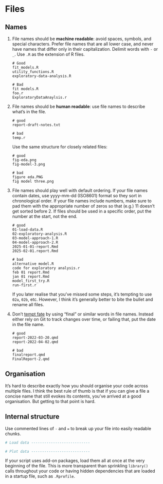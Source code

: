 # Files {#sec-files}

## Names

1.  File names should be **machine readable**: avoid spaces, symbols, and special characters. Prefer file names that are all lower case, and never
have names that differ only in their capitalization. Delimit words with `-` or `_`. Use `.R` as the extension of R files.

    ```
    # Good
    fit_models.R
    utility_functions.R
    exploratory-data-analysis.R

    # Bad
    fit models.R
    foo.r
    ExploratoryDataAnaylsis.r
    ```

2.  File names should be **human readable**: use file names to describe what's in the file.

    ```
    # good
    report-draft-notes.txt

    # bad
    temp.r
    ```

    Use the same structure for closely related files:

    ```
    # good
    fig-eda.png
    fig-model-3.png

    # bad
    figure eda.PNG
    fig model three.png
    ```

3.  File names should play well with default ordering. If your file names contain dates, use yyyy-mm-dd (ISO8601) format so they sort in chronological order. If your file names include numbers, make sure to pad them with the appropriate number of zeros so that (e.g.) 11 doesn't get sorted before 2. If files should be used in a specific order, put the number at the start, not the end.

    ```
    # good
    01-load-data.R
    02-exploratory-analysis.R
    03-model-approach-1.R
    04-model-approach-2.R
    2025-01-01-report.Rmd
    2025-02-01.report.Rmd

    # bad
    alternative model.R
    code for exploratory analysis.r
    feb 01 report.Rmd
    jan 01 report.Rmd
    model_first_try.R
    run-first.r
    ```

    If you later realise that you've missed some steps, it's tempting to use `02a`,
`02b`, etc. However, I think it's generally better to bite the bullet and
rename all files.

4.  Don't [tempt fate](https://phdcomics.com/comics.php?f=1531) by using "final" or similar words in file names. Instead either rely on Git to track changes over time, or failing that, put the date in the file name.

    ```
    # good
    report-2022-03-20.qmd
    report-2022-04-02.qmd

    # bad
    finalreport.qmd
    FinalReport-2.qmd
    ```

## Organisation

It's hard to describe exactly how you should organise your code across multiple files. I think the best rule of thumb is that if you can give a file a concise name that still evokes its contents, you've arrived at a good organisation. But getting to that point is hard.

## Internal structure

Use commented lines of `-` and `=` to break up your file into easily readable
chunks.

```r
# Load data ---------------------------

# Plot data ---------------------------
```

If your script uses add-on packages, load them all at once at the very
beginning of the file. This is more transparent than sprinkling `library()`
calls throughout your code or having hidden dependencies that are loaded in a
startup file, such as `.Rprofile`.
